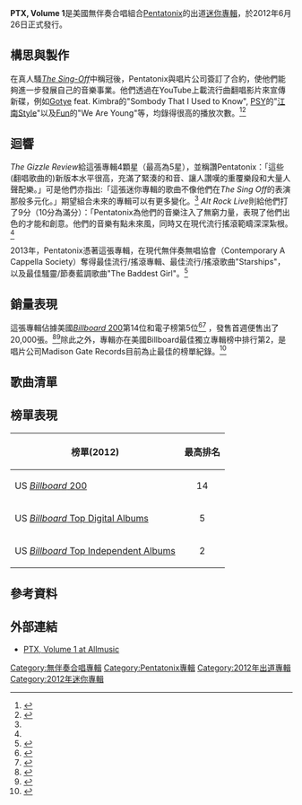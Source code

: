 {{Infobox album
| Name        = PTX, Volume 1
| Type        = 迷你專輯
| Artist      = [[Pentatonix|Pentatonix]]
| Cover       = <!-- 檔案不存在 PTX Volume1.jpg -->
| Released    = 2012年6月26日
| Recorded    = 
| Genre       = [[無伴奏合唱|無伴奏合唱]]
| Length      = 22:51
| Language    = 英語
| Label       = [[Madison_Gate_Records|Madison Gate Records]]
| Producer    = 
| Compiler    =
| Chronology  = PTX, Volume 1
| Last album  = 
| This album  = '''''PTX, <br />Volume 1'''''<br />(2012)
| Next album  = ''[[PTXmas|PTXmas]]''<br />(2012)
}}
'''PTX, Volume 1'''是美國無伴奏合唱組合[[Pentatonix|Pentatonix]]的出道[[迷你專輯|迷你專輯]]，於2012年6月26日正式發行。

==構思與製作==
在真人騷''[[The_Sing-Off|The Sing-Off]]''中稱冠後，Pentatonix與唱片公司簽訂了合約，使他們能夠進一步發展自己的音樂事業。他們透過在YouTube上載流行曲翻唱影片來宣傳新碟，例如[[高堤耶|Gotye]] feat. Kimbra的"Sombody That I Used to Know", [[PSY|PSY]]的"[[江南Style|江南Style]]"以及[[歡樂.樂團|Fun]]的"We Are Young"等，均錄得很高的播放次數。<ref>{{cite web|title=Pentatonix 'We Are Young' A Capella Cover Goes Viral|url=http://www.huffingtonpost.com/marielle-wakim/pentatonix-a-cappella_b_1677454.html|work=Huffington Post|accessdate=August 25, 2012|date=May 9, 2012|archive-date=2012-07-21|archive-url=https://web.archive.org/web/20120721004314/http://www.huffingtonpost.com/marielle-wakim/pentatonix-a-cappella_b_1677454.html|dead-url=no}}</ref><ref>{{cite web|last=Wakim|first=Marielle|title=Pentatonix Are Making a Cappella Cool Again (or Maybe for the First Time)|url=http://www.huffingtonpost.com/marielle-wakim/pentatonix-a-cappella_b_1677454.html|work=Huffington Post|accessdate=August 25, 2012|date=July 16, 2012|archive-date=2012-07-21|archive-url=https://web.archive.org/web/20120721004314/http://www.huffingtonpost.com/marielle-wakim/pentatonix-a-cappella_b_1677454.html|dead-url=no}}</ref>

==迴響==
''The Gizzle Review''給這張專輯4顆星（最高為5星），並稱讚Pentatonix：「這些(翻唱歌曲的)新版本水平很高，充滿了緊湊的和音、讓人讚嘆的重覆樂段和大量人聲配樂。」可是他們亦指出:「這張迷你專輯的歌曲不像他們在''The Sing Off''的表演那般多元化。」期望組合未來的專輯可以有更多變化。<ref name="guzzle" /> ''Alt Rock Live''則給他們打了9分（10分為滿分）：「Pentatonix為他們的音樂注入了無窮力量，表現了他們出色的才能和創意。他們的音樂有點未來風，同時又在現代流行搖滾範疇深深紮根。<ref name="ARL" />

2013年，Pentatonix憑著這張專輯，在現代無伴奏無唱協會（Contemporary A Cappella Society）奪得最佳流行/搖滾專輯、最佳流行/搖滾歌曲"Starships"，以及最佳騷靈/節奏藍調歌曲"The Baddest Girl"。<ref>{{cite web|title=2013 Contemporary A Cappella Recording Award Winners|url=http://www.casa.org/cara2013w|work=CASA.org|date=March 31, 2013|accessdate=November 9, 2013|archive-date=2013-07-25|archive-url=https://web.archive.org/web/20130725012229/http://www.casa.org/cara2013w|dead-url=no}}</ref>

{{Album ratings
| rev1 = The Gizzle Review
| rev1Score =  {{rating|4|5}}<ref name="guzzle">{{cite web|title=The Gizzle Review|url=http://www.thegizzlereview.com/2012/07/pentatonix-ptx-vol-1.html|date=July 12, 2012|accessdate=April 20, 2013|archive-date=2012-11-28|archive-url=https://web.archive.org/web/20121128175830/http://www.thegizzlereview.com/2012/07/pentatonix-ptx-vol-1.html|dead-url=no}}</ref>
| rev2 = Alt Rock Live
| rev2Score = 9/10<ref name="ARL">{{cite web|title=Alt Rock Live Review|url=http://www.altrocklive.com/reviews/cd/pentatonix-ptx-vol-1/95/|date=July 9, 2012|accessdate=November 9, 2013|deadurl=yes|archiveurl=https://web.archive.org/web/20131110055126/http://www.altrocklive.com/reviews/cd/pentatonix-ptx-vol-1/95/|archivedate=2013年11月10日}}</ref>
}}

==銷量表現==
這張專輯佔據美國[[告示牌二百強專輯榜|''Billboard'' 200]]第14位和電子榜第5位<ref name="Billboard">{{cite web|last=Trust|first=Gary|title=Weekly Chart Notes: Whitney Houston, Pentatonix, Andy Griffith|url=http://www.billboard.com/articles/chartbeat/482047/weekly-chart-notes-whitney-houston-pentatonix-andy-griffith|work=Billboard.com|accessdate=August 24, 2012|date=July 6, 2012|archive-date=2013-04-21|archive-url=https://web.archive.org/web/20130421025710/http://www.billboard.com/articles/chartbeat/482047/weekly-chart-notes-whitney-houston-pentatonix-andy-griffith|dead-url=no}}</ref><ref>{{cite web|last=Grein|first=Paul|title=Week Ending July 1, 2012. Albums: Keeping Adam Humble|url=http://music.yahoo.com/blogs/chart-watch/week-ending-july-2-2012-albums-keeping-adam-152652331.html|work=Yahoo! Music Chart Watch|accessdate=August 24, 2012|date=July 4, 2012|archive-date=2014-10-10|archive-url=https://web.archive.org/web/20141010040745/https://music.yahoo.com/blogs/chart-watch/week-ending-july-2-2012-albums-keeping-adam-152652331.html|dead-url=no}}</ref> ，發售首週便售出了20,000張。<ref>{{cite web|last=Smith|first=Grady|title=Winners of 'The Sing-Off' outsell 'The Voice' winner Javier Colon|url=http://music-mix.ew.com/2012/07/03/pentatonix-sing-off-the-voice-javier-colon/|work=music-mix.ew.com|accessdate=August 25, 2012|date=July 3, 2012|archive-date=2014-07-27|archive-url=https://web.archive.org/web/20140727114603/http://music-mix.ew.com/2012/07/03/pentatonix-sing-off-the-voice-javier-colon/|dead-url=no}}</ref><ref>{{cite web|title=Linkin Parks One, Maroon's Next|url=http://www.hitsdailydouble.com/news/newsPage.cgi?news09031m01|work=Hits Daily Double|accessdate=August 25, 2012|date=June 27, 2012}}</ref>除此之外，專輯亦在美國Billboard最佳獨立專輯榜中排行第2，是唱片公司Madison Gate Records目前為止最佳的榜單紀錄。<ref>{{cite web|title=Pentatonix Debut at #14 on Billboard's Top 200|url=http://www.prnewswire.com/news-releases/pentatonix-debut-at-14-on-billboards-top-200-161826435.html|work=PRNewswire.com|date=July 9, 2012|accessdate=November 9, 2013|archive-date=2013-11-10|archive-url=https://web.archive.org/web/20131110063615/http://www.prnewswire.com/news-releases/pentatonix-debut-at-14-on-billboards-top-200-161826435.html|dead-url=no}}</ref>

==歌曲清單==
{{tracklist
| extra_column = 原唱
| title1       = [[Starships_(song)|Starships]]
| writer1      = <small>Onika Maraj, RedOne|Nadir Khayat, Rami Yacoub, Carl Falk, Wayne Hector</small>
| extra1       = <small>[[妮琪·米娜|Nicki Minaj]]</small>
| length1      = 3:01
| title2       = The Baddest Girl
| writer2      = <small>Scott Hoying</small>
| extra2       = <small>Pentatonix</small>
| length2      = 3:49
| title3       = Somebody That I Used to Know
| writer3      = <small>Wally de Backer, Luiz Bonfá</small>
| extra3       = <small>[[高堤耶|Gotye]] featuring Kimbra</small>
| length3      = 3:19
| title4       = Aha!
| writer4      = <small>Imogen Jennifer Jane Heap</small>
| extra4       = <small>Imogen Heap</small>
| length4      = 2:37
| title5       = Show You How to Love
| writer5      = <small>Avi Kaplan, Kevin Olusola</small>
| extra5       = <small>Pentatonix</small>
| length5      = 3:53
| title6       = Love You Long Time
| writer6      = <small>Salaam Remi, Jazmine Sullivan</small>
| extra6       = <small>Jazmine Sullivan</small>
| length6      = 3:05
| title7       = We Are Young
| writer7      = <small>Nate Ruess, Andrew Dost, Jack Antonoff, Jeffrey Bhasker</small>
| extra7       = <small>[[歡樂.樂團|Fun]] featuring Janelle Monáe</small>
| length7      = 3:07
}}

==榜單表現==
{| class="wikitable sortable"
|-
! 榜單(2012)
! 最高排名<br>
|-
|US [[告示牌二百強專輯榜|''Billboard'' 200]]
| style="text-align:center;"|14
|-
|US [[最佳電子專輯|''Billboard'' Top Digital Albums]]
| style="text-align:center;"|5
|-
|US [[最佳獨立專輯|''Billboard'' Top Independent Albums]]
| style="text-align:center;"|2
|}

==參考資料==
{{Reflist}}

==外部連結==
* [http://www.allmusic.com/album/pentatonix-vol-1-mw0002401224 PTX, Volume 1 at Allmusic]{{Wayback|url=http://www.allmusic.com/album/pentatonix-vol-1-mw0002401224 |date=20190217131915 }}

[[Category:無伴奏合唱專輯|Category:無伴奏合唱專輯]]
[[Category:Pentatonix專輯|Category:Pentatonix專輯]]
[[Category:2012年出道專輯|Category:2012年出道專輯]]
[[Category:2012年迷你專輯|Category:2012年迷你專輯]]